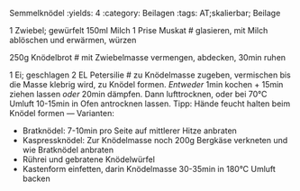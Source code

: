 Semmelknödel
:yields: 4
:category: Beilagen
:tags: AT;skalierbar; Beilage


1 Zwiebel; gewürfelt
150ml Milch
1 Prise Muskat
# glasieren, mit Milch ablöschen und erwärmen, würzen

250g Knödelbrot
# mit Zwiebelmasse vermengen, abdecken, 30min ruhen

1 Ei; geschlagen
2 EL Petersilie
# zu Knödelmasse zugeben, vermischen bis die Masse klebrig wird, zu Knödel formen.
  _Entweder_ 1min kochen + 15min ziehen lassen _oder_ 20min dämpfen. Dann lufttrocknen, oder bei 70°C Umluft 10-15min in Ofen antrocknen lassen.
  Tipp: Hände feucht halten beim Knödel formen
---
Varianten:

* Bratknödel: 7-10min pro Seite auf mittlerer Hitze anbraten
* Kaspressknödel: Zur Knödelmasse noch 200g Bergkäse verkneten und wie Bratknödel anbraten
* Rührei und gebratene Knödelwürfel
* Kastenform einfetten, darin Knödelmasse 30-35min in 180°C Umluft backen

